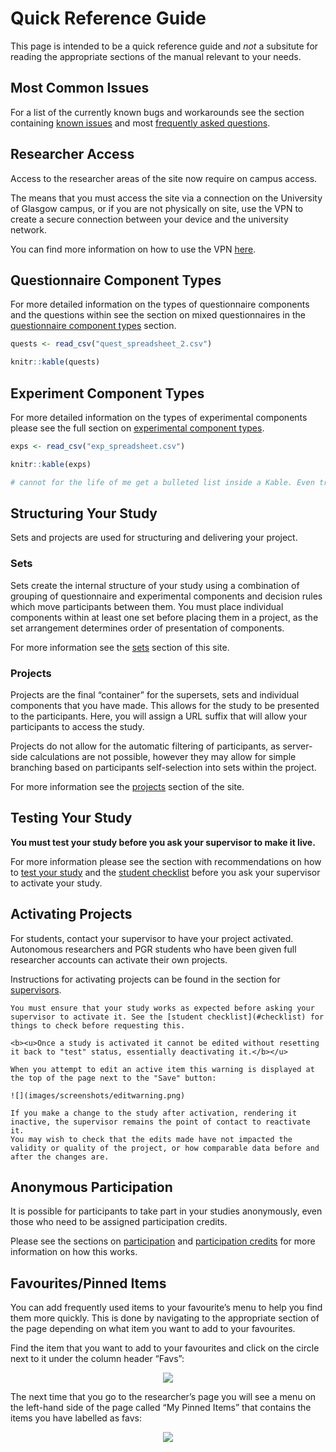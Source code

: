# Quick Reference Guide

This page is intended to be a quick reference guide and _not_ a subsitute for reading the appropriate sections of the manual relevant to your needs.

## Most Common Issues

For a list of the currently known bugs and workarounds see the section containing [known issues](#knownissues) and most [frequently asked questions](#faqs).

## Researcher Access

Access to the researcher areas of the site now require on campus access. 

The means that you must access the site via a connection on the University of Glasgow campus, or if you are not physically on site, use the VPN to create a secure connection between your device and the university network.

You can find more information on how to use the VPN [here](https://www.gla.ac.uk/myglasgow/it/vpn/).

## Questionnaire Component Types

For more detailed information on the types of questionnaire components and the questions within see the section on mixed questionnaires in the [questionnaire component types](#quest_types) section.

```r
quests <- read_csv("quest_spreadsheet_2.csv")

knitr::kable(quests)
```

## Experiment Component Types

For more detailed information on the types of experimental components please see the full section on [experimental component types](#exp_types).

```r
exps <- read_csv("exp_spreadsheet.csv")

knitr::kable(exps)

# cannot for the life of me get a bulleted list inside a Kable. Even tried using pander. If I manage to get it I'll make this table more informative.
```

## Structuring Your Study

Sets and projects are used for structuring and delivering your project.

### Sets

Sets create the internal structure of your study using a combination of grouping of questionnaire and experimental components and decision rules which move participants between them. You must place individual components within at least one set before placing them in a project, as the set arrangement determines order of presentation of components.

For more information see the [sets](#sets) section of this site.

### Projects

Projects are the final "container" for the supersets, sets and individual components that you have made. This allows for the study to be presented to the participants. Here, you will assign a URL suffix that will allow your participants to access the study.

Projects do not allow for the automatic filtering of participants, as server-side calculations are not possible, however they may allow for simple branching based on participants self-selection into sets within the project.

For more information see the [projects](#projs) section of the site.

## Testing Your Study

**You must test your study before you ask your supervisor to make it live.**

For more information please see the section with recommendations on how to [test your study](#testingyourstudy) and the [student checklist](#checklist) before you ask your supervisor to activate your study.

## Activating Projects

For students, contact your supervisor to have your project activated. Autonomous researchers and PGR students who have been given full researcher accounts can activate their own projects.

Instructions for activating projects can be found in the section for [supervisors](#activating).

```block

You must ensure that your study works as expected before asking your supervisor to activate it. See the [student checklist](#checklist) for things to check before requesting this.

<b><u>Once a study is activated it cannot be edited without resetting it back to "test" status, essentially deactivating it.</b></u>

When you attempt to edit an active item this warning is displayed at the top of the page next to the "Save" button:

![](images/screenshots/editwarning.png)

If you make a change to the study after activation, rendering it inactive, the supervisor remains the point of contact to reactivate it. 
You may wish to check that the edits made have not impacted the validity or quality of the project, or how comparable data before and after the changes are.
```


## Anonymous Participation

It is possible for participants to take part in your studies anonymously, even those who need to be assigned participation credits.

Please see the sections on [participation](#anon) and [participation credits](#credits) for more information on how this works.

## Favourites/Pinned Items

You can add frequently used items to your favourite’s menu to help you find them more quickly. This is done by navigating to the appropriate section of the page depending on what item you want to add to your favourites.
 
Find the item that you want to add to your favourites and click on the circle next to it under the column header “Favs”:
 
<center>![](images/screenshots/pinned_1.png)</center> 
 
The next time that you go to the researcher’s page you will see a menu on the left-hand side of the page called “My Pinned Items” that contains the items you have labelled as favs:
 
<center>![](images/screenshots/pinned_2.png)</center> 